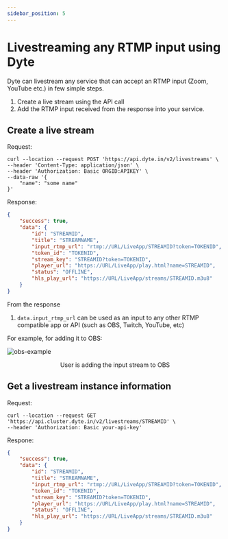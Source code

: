 ```yaml
---
sidebar_position: 5
---
```


# Livestreaming any RTMP input using Dyte

Dyte can livestream any service that can accept an RTMP input (Zoom, YouTube etc.) in few simple steps.

1. Create a live stream using the API call
2. Add the RTMP input received from the response into your service.

## Create a live stream

Request:

```shell
curl --location --request POST 'https://api.dyte.in/v2/livestreams' \
--header 'Content-Type: application/json' \
--header 'Authorization: Basic ORGID:APIKEY' \
--data-raw '{
    "name": "some name"
}'
```

Response:

```json
{
    "success": true,
    "data": {
        "id": "STREAMID",
        "title": "STREAMNAME",
        "input_rtmp_url": "rtmp://URL/LiveApp/STREAMID?token=TOKENID",
        "token_id": "TOKENID",
        "stream_key": "STREAMID?token=TOKENID",
        "player_url": "https://URL/LiveApp/play.html?name=STREAMID",
        "status": "OFFLINE",
        "hls_play_url": "https://URL/LiveApp/streams/STREAMID.m3u8"
    }
}
```

From the response

1. `data.input_rtmp_url` can be used as an input to any other RTMP compatible app or API (such as OBS, Twitch, YouTube, etc)

For example, for adding it to OBS:

![obs-example](/obs-example.png)
<figcaption align="center">
  User is adding the input stream to OBS
</figcaption>


## Get a livestream instance information

Request:

```shell
curl --location --request GET 'https://api.cluster.dyte.in/v2/livestreams/STREAMID' \
--header 'Authorization: Basic your-api-key'
```

Respone:

```json
{
    "success": true,
    "data": {
        "id": "STREAMID",
        "title": "STREAMNAME",
        "input_rtmp_url": "rtmp://URL/LiveApp/STREAMID?token=TOKENID",
        "token_id": "TOKENID",
        "stream_key": "STREAMID?token=TOKENID",
        "player_url": "https://URL/LiveApp/play.html?name=STREAMID",
        "status": "OFFLINE",
        "hls_play_url": "https://URL/LiveApp/streams/STREAMID.m3u8"
    }
}
```
